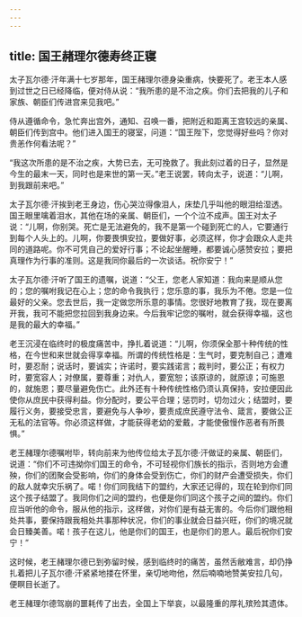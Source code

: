 ```yaml
---
---
---
```

title: 国王赭理尔德寿终正寝
---




太子瓦尔德·汗年满十七岁那年，国王赭理尔德身染重病，快要死了。老王本人感到过世之日已经降临，便对侍从说：“我所患的是不治之疾。你们去把我的儿子和家族、朝臣们传进宫来见我吧。”

侍从遵循命令，急忙奔出宫外，通知、召唤一番，把附近和距离王宫较远的亲属、朝臣们传到宫中。他们进入国王的寝室，问道：“国王陛下，您觉得好些吗？你对贵恙作何看法呢？”

“我这次所患的是不治之疾，大势已去，无可挽救了。我此刻过着的日子，显然是今生的最末一天，同时也是来世的第一天。”老王说罢，转向太子，说道：“儿啊，到我跟前来吧。”

太子瓦尔德·汗挨到老王身边，伤心哭泣得像泪人，床垫几乎叫他的眼泪给湿透。国王眼里噙着泪水，其他在场的亲属、朝臣们，一个个泣不成声。国王对太子说：“儿啊，你别哭。死亡是无法避免的，我不是第一个碰到死亡的人，它要通行到每个人头上的。儿啊，你要畏惧安拉，要做好事，必须这样，你才会跟众人走共同的道路呢。你不可凭自己的爱好行事；不论起坐醒睡，都要诚心感赞安拉；要把真理作为行事的准则。这是我同你最后的一次谈话。祝你安宁！”

太子瓦尔德·汗听了国王的遗嘱，说道：“父王，您老人家知道：我向来是顺从您的；您的嘱咐我记在心上；您的命令我执行；您乐意的事，我乐为不倦。您是一位最好的父亲。您去世后，我一定做您所乐意的事情。您很好地教育了我，现在要离开我，我可不能把您拉回到我身边来。今后我牢记您的嘱咐，就会获得幸福，这也是我的最大的幸福。”

老王沉浸在临终时的极度痛苦中，挣扎着说道：“儿啊，你须保全那十种传统的性格，在今世和来世就会得享幸福。所谓的传统性格是：生气时，要克制自己；遭难时，要忍耐；说话时，要诚实；许诺时，要实践诺言；裁判时，要公正；有权力时，要宽容人；对僚属，要尊重；对仇人，要宽恕；该原谅的，就原谅；可施恩的，就施恩；要尽量避免伤亡。此外还有十种传统性格仍须认真保持，安拉便因此使你从庶民中获得利益。你分配时，要公平合理；惩罚时，切勿过火；结盟时，要履行义务，要接受忠言，要避免与人争吵，要责成庶民遵守法令、箴言，要做公正无私的法官等。你必须这样做，才能获得老幼的爱戴，才能使傲慢作恶者有所畏惧。”

老王赭理尔德嘱咐毕，转向前来为他传位给太子瓦尔德·汗做证的亲属、朝臣们，说道：“你们不可违拗你们国王的命令，不可轻视你们族长的指示，否则地方会遭殃，你们的团聚会受影响，你们的身体会受到伤亡，你们的财产会遭受损失，你们的敌人就幸灾乐祸了。喏！你们同我结下的盟约，大家还记得的，现在轮到你们同这个孩子结盟了。我同你们之间的盟约，也便是你们同这个孩子之间的盟约。你们应当听他的命令，服从他的指示，这样做，对你们是有益无害的。今后你们跟他相处共事，要保持跟我相处共事那种状况，你们的事业就会日益兴旺，你们的境况就会日臻美善。喏！孩子在这儿，他是你们的国王，也是你们的恩人。最后祝你们安宁！”

这时候，老王赭理尔德已到弥留时候，感到临终时的痛苦，虽然舌敝难言，却仍挣扎着把儿子瓦尔德·汗紧紧地搂在怀里，亲切地吻他，然后喃喃地赞美安拉几句，便瞑目长逝了。

老王赭理尔德驾崩的噩耗传了出去，全国上下举哀，以最隆重的厚礼殡殓其遗体。